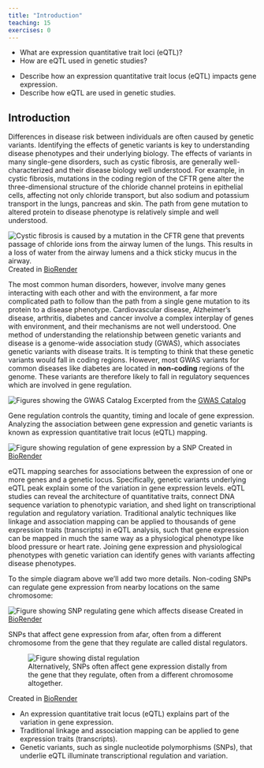 ```yaml
---
title: "Introduction"
teaching: 15
exercises: 0
---
```


:::::::::::::::::::::::::::::::::::::: questions 

- What are expression quantitative trait loci (eQTL)?
- How are eQTL used in genetic studies?

::::::::::::::::::::::::::::::::::::::::::::::::

::::::::::::::::::::::::::::::::::::: objectives

- Describe how an expression quantitative trait locus (eQTL) impacts gene expression.
- Describe how eQTL are used in genetic studies.

::::::::::::::::::::::::::::::::::::::::::::::::

## Introduction

Differences in disease risk between individuals are often caused by genetic
variants. Identifying the effects of genetic variants is key to understanding 
disease phenotypes and their underlying biology. The effects of variants in many 
single-gene disorders, such as cystic fibrosis, are generally well-characterized
and their disease biology well understood. For example, in cystic fibrosis,
mutations in the coding region of the CFTR gene alter the three-dimensional 
structure of the chloride channel proteins in epithelial cells, affecting not
only chloride transport, but also sodium and potassium transport in the lungs, 
pancreas and skin. The path from gene mutation to altered protein to disease 
phenotype is relatively simple and well understood. 

![Single-gene diseases like cystic fibrosis are relatively well understood. In cystic fibrosis, mutations in the coding region of the CFTR gene result in a defective protein, leading to excess mucus production that can damage the lungs and digestive system.](fig/cystic-fibrosis.png){alt="Cystic fibrosis is caused by a mutation in the CFTR gene that prevents passage of chloride ions from the airway lumen of the lungs. This results in a loss of water from the airway lumens and a thick sticky mucus in the airway."}
Created in [BioRender](https://BioRender.com)

The most common human disorders, however, involve many genes interacting with
each other and with the environment, a far more complicated path to follow than
the path from a single gene mutation to its protein to a disease phenotype. 
Cardiovascular disease, Alzheimer's disease, arthritis, diabetes and cancer
involve a complex interplay of genes with environment, and their mechanisms are 
not well understood. One method of understanding the relationship between 
genetic variants and disease is a genome-wide association study (GWAS), which 
associates genetic variants with disease traits. It is tempting to think that 
these genetic variants would fall in coding regions. However, most GWAS variants 
for common diseases like diabetes are located in **non-coding** regions of the 
genome. These variants are therefore likely to fall in regulatory sequences 
which are involved in gene regulation. 

![GWAS variants such as SNPs are often in non-coding regions of the genome, indicating that they regulate gene expression.](fig/gwas-catalog.png){alt="Figures showing the GWAS Catalog"}
Excerpted from the [GWAS Catalog](https://www.ebi.ac.uk/gwas/)

Gene regulation controls the quantity, timing and locale of gene expression. 
Analyzing the association between gene expression and genetic variants is known 
as expression quantitative trait locus (eQTL) mapping.

![A non-coding SNP influences expression of a gene, which in turn affects a disease phenotype or other outcome of interest.](fig/noncoding-SNP.png){alt="Figure showing regulation of gene expression by a SNP"}
Created in [BioRender](https://BioRender.com)

eQTL mapping searches for associations between the expression of one or more 
genes and a genetic locus. Specifically, genetic variants underlying eQTL peak 
explain some of the variation in gene expression levels. eQTL studies can reveal 
the architecture of quantitative traits, connect DNA sequence variation to 
phenotypic variation, and shed light on transcriptional regulation and 
regulatory variation. Traditional analytic techniques like linkage and 
association mapping can be applied to thousands of gene expression traits 
(transcripts) in eQTL analysis, such that gene expression can be mapped in much 
the same way as a physiological phenotype like blood pressure or heart rate. 
Joining gene expression and physiological phenotypes with genetic variation can 
identify genes with variants affecting disease phenotypes.

To the simple diagram above we'll add two more details. Non-coding SNPs can 
regulate gene expression from nearby locations on the same chromosome:

![Genetic variants like SNPs often affect gene expression locally near the gene that they regulate.](fig/cis-noncoding-SNP.png){alt="Figure showing SNP regulating gene which affects disease"}
Created in [BioRender](https://BioRender.com)

SNPs that affect gene expression from afar, often from a different chromosome 
from the gene that they regulate are called distal regulators.

![Alternatively, SNPs often affect gene expression distally from the gene that they regulate, often from a different chromosome altogether.](fig/trans-noncoding-SNP.png){alt="Figure showing distal regulation"}

Created in [BioRender](https://BioRender.com)

::::::::::::::::::::::::::::::::::::: keypoints 

- An expression quantitative trait locus (eQTL) explains part of the variation 
in gene expression.
- Traditional linkage and association mapping can be applied to gene expression 
traits (transcripts).
- Genetic variants, such as single nucleotide polymorphisms (SNPs), that 
underlie eQTL illuminate transcriptional regulation and variation.

::::::::::::::::::::::::::::::::::::::::::::::::

